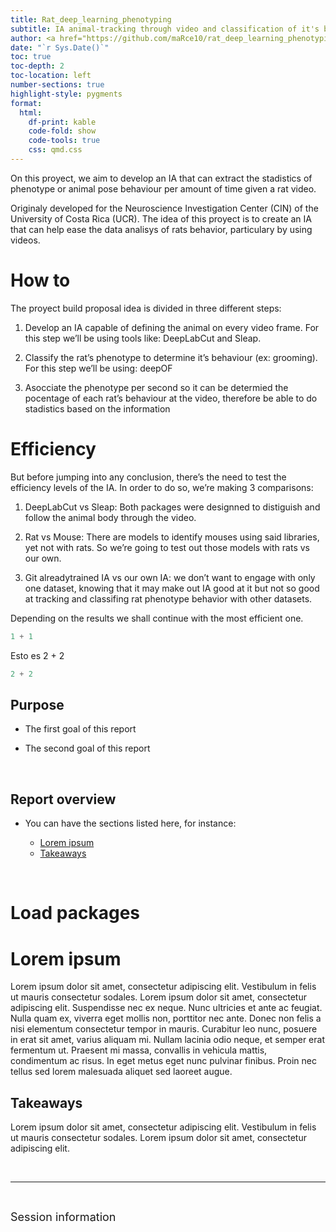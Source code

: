```yaml
---
title: Rat_deep_learning_phenotyping
subtitle: IA animal-tracking through video and classification of it's behaviour though phenotype
author: <a href="https://github.com/maRce10/rat_deep_learning_phenotyping/tree/master">Marcelo Araya-Salas/a>
date: "`r Sys.Date()`"
toc: true
toc-depth: 2
toc-location: left
number-sections: true
highlight-style: pygments
format:
  html:
    df-print: kable
    code-fold: show
    code-tools: true
    css: qmd.css
---
```


On this proyect, we aim to develop an IA that can extract the stadistics
of phenotype or animal pose behaviour per amount of time given a rat
video.

Originaly developed for the Neuroscience Investigation Center (CIN) of the University of Costa Rica (UCR). The idea of this proyect is to create an IA that can help ease the data analisys of rats behavior, particulary by using videos.

# How to

The proyect build proposal idea is divided in three different steps:

1. Develop an IA capable of defining the animal on every video frame. For this step we’ll be using tools like: DeepLabCut and Sleap.

2. Classify the rat’s phenotype to determine it’s behaviour (ex: grooming). For this step we’ll be using: deepOF

3. Asocciate the phenotype per second so it can be determied the pocentage of each rat’s behaviour at the video, therefore be able to do stadistics based on the information

# Efficiency

But before jumping into any conclusion, there’s the need to test the efficiency levels of the IA. In order to do so, we’re making 3 comparisons:

1. DeepLabCut vs Sleap: Both packages were designned to distiguish and follow the animal body through the video.

2. Rat vs Mouse: There are models to identify mouses using said libraries, yet not with rats. So we're going to test out those models with rats vs our own.

3. Git alreadytrained IA vs our own IA: we don't want to engage with only one dataset, knowing that it may make out IA good at it but not so good at tracking and classifing rat phenotype behavior with other datasets. 

Depending on the results we shall continue with the most efficient one.

```python

1 + 1

```


Esto es 2 + 2

```python

2 + 2

```


<!-- skyblue box -->
<div class="alert alert-info">

# Purpose

- The first goal of this report

- The second goal of this report

</div>

&nbsp; 


<!-- light brown box -->
<div class="alert alert-warning">

# Report overview

- You can have the sections listed here, for instance:

  - [Lorem ipsum](#lorem-ipsum)
  - [Takeaways](#takeaways)

</div>

&nbsp;

# Load packages


# Lorem ipsum

Lorem ipsum dolor sit amet, consectetur adipiscing elit. Vestibulum in felis ut mauris consectetur sodales. Lorem ipsum dolor sit amet, consectetur adipiscing elit. Suspendisse nec ex neque. Nunc ultricies et ante ac feugiat. Nulla quam ex, viverra eget mollis non, porttitor nec ante. Donec non felis a nisi elementum consectetur tempor in mauris. Curabitur leo nunc, posuere in erat sit amet, varius aliquam mi. Nullam lacinia odio neque, et semper erat fermentum ut. Praesent mi massa, convallis in vehicula mattis, condimentum ac risus. In eget metus eget nunc pulvinar finibus. Proin nec tellus sed lorem malesuada aliquet sed laoreet augue. 


<!-- '&nbsp;' adds blank space -->



<!-- light green box -->

<div class="alert alert-success">

# Takeaways {.unnumbered .unlisted}

Lorem ipsum dolor sit amet, consectetur adipiscing elit. Vestibulum in felis ut mauris consectetur sodales. Lorem ipsum dolor sit amet, consectetur adipiscing elit.

</div>

&nbsp;

<!-- '---' adds a gray vertical line -->

---

&nbsp; 
 
 <!-- add packages used, system details and versions  -->
 
<font size="4">Session information</font>

